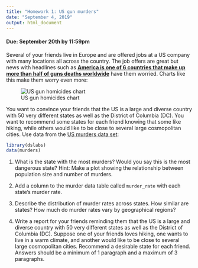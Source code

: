 ```yaml
---
title: "Homework 1: US gun murders"
date: "September 4, 2019"
output: html_document
---
```

#### Due: September 20th by 11:59pm


Several of your friends live in Europe and are offered jobs at a US company with many locations all across the country. The job offers are great but news with headlines such as [**America is one of 6 countries that make up more than half of guns deaths worldwide**](https://www.vox.com/2018/8/29/17792776/us-gun-deaths-global) have them worried. Charts like this make them worry even more:

![US gun homicides chart](https://everytownresearch.org/wp-content/uploads/2016/07/GunTrends_murders_per_1000.png) 

You want to convince your friends that the US is a large and diverse country with 50 very different states as well as the District of Columbia (DC). You want to recommend some states for each friend knowing that some like hiking, while others would like to be close to several large cosmopolitan cities. Use data from the [US murders data set](https://www.rdocumentation.org/packages/dslabs/versions/0.7.1/topics/murders):

```r
library(dslabs)
data(murders)
```


1. What is the state with the most murders? Would you say this is the 
most dangerous state? Hint: Make a plot showing the relationship between population size and number of murders.

2. Add a column to the murder data table called `murder_rate` with each state's murder rate.

3. Describe the distribution of murder rates across states. How similar are states? How much do murder rates vary by geographical regions?

4. Write a report for your friends reminding them that the US is a large and diverse country with 50 very different states as well as the District of Columbia (DC). Suppose one of your friends loves hiking, one wants to live in a warm climate, and another would like to be close to several large cosmopolitan cities. Recommend a desirable state for each friend. Answers should be a minimum of 1 paragraph and a maximum of 3 paragraphs.




